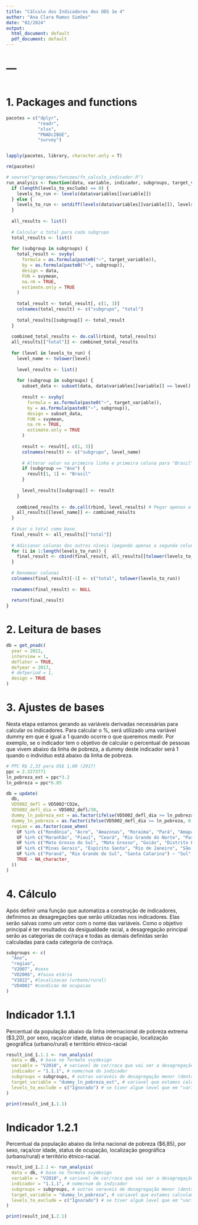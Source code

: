 ```yaml
---
title: "Cálculo dos Indicadores dos ODS 1e 4"
author: "Ana Clara Ramos Simões"
date: "02/2024"
output:
  html_document: default
  pdf_document: default
---
```


# ---
```r
```

# 1. Packages and functions
```r
pacotes = c("dplyr", 
            "readr",
            "xlsx",
            "PNADcIBGE",
            "survey")


lapply(pacotes, library, character.only = T)

rm(pacotes)

# source("programas/funcoes/fn_calculo_indicador.R")
run_analysis <- function(data, variable, indicador, subgroups, target_variable, levels_to_exclude) {
  if (length(levels_to_exclude) == 0) {
    levels_to_run <- levels(data$variables[[variable]])
  } else {
    levels_to_run <- setdiff(levels(data$variables[[variable]]), levels_to_exclude)
  }
  
  all_results <- list()
  
  # Calcular o total para cada subgrupo
  total_results <- list()
  
  for (subgroup in subgroups) {
    total_result <- svyby(
      formula = as.formula(paste0("~", target_variable)),
      by = as.formula(paste0("~", subgroup)),
      design = data,
      FUN = svymean,
      na.rm = TRUE,
      estimate.only = TRUE
    )
    
    total_result <- total_result[, c(1, 3)]
    colnames(total_result) <- c("subgrupo", "total")
    
    total_results[[subgroup]] <- total_result
  }
  
  combined_total_results <- do.call(rbind, total_results)
  all_results[["total"]] <- combined_total_results
  
  for (level in levels_to_run) {
    level_name <- tolower(level)
    
    level_results <- list()
    
    for (subgroup in subgroups) {
      subset_data <- subset(data, data$variables[[variable]] == level)
      
      result <- svyby(
        formula = as.formula(paste0("~", target_variable)),
        by = as.formula(paste0("~", subgroup)),
        design = subset_data,
        FUN = svymean,
        na.rm = TRUE,
        estimate.only = TRUE
      )
      
      result <- result[, c(1, 3)]
      colnames(result) <- c("subgrupo", level_name)
      
      # Alterar valor na primeira linha e primeira coluna para "Brasil" quando subgrupo for igual a "Ano"
      if (subgroup == "Ano") {
        result[1, 1] <- "Brasil"
      }
      
      level_results[[subgroup]] <- result
    }
    
    combined_results <- do.call(rbind, level_results) # Pegar apenas a segunda coluna
    all_results[[level_name]] <- combined_results
  }
  
  # Usar o total como base
  final_result <- all_results[["total"]]
  
  # Adicionar colunas dos outros níveis (pegando apenas a segunda coluna)
  for (i in 1:length(levels_to_run)) {
    final_result <- cbind(final_result, all_results[[tolower(levels_to_run[i])]][, 2])
  }
  
  # Renomear colunas
  colnames(final_result)[-1] <- c("total", tolower(levels_to_run))
  
  rownames(final_result) <- NULL
  
  return(final_result)
}
```


# 2. Leitura de bases
```r
db = get_pnadc(
  year = 2022,
  interview = 1,
  deflator = TRUE,
  defyear = 2017,
  # defperiod = 1,
  design = TRUE
)
```


# 3. Ajustes de bases

Nesta etapa estamos gerando as variáveis derivadas necessárias para calcular os indicadores. Para calcular o %, será utilizado uma variável dummy em que é igual a 1 quando ocorre o que queremos medir. Por exemplo, se o indicador tem o objetivo de calcular o percentual de pessoas que vivem abaixo da linha de pobreza, a dummy deste indicador será 1 quando o indivíduo está abaixo da linha de pobreza.
```r
# PPC R$ 2,33 para US$ 1,00 (2017)
ppc = 2.3273771
ln_pobreza_ext = ppc*3.2
ln_pobreza = ppc*6.85

db = update(
  db,
  VD5002_defl = VD5002*CO2e,
  VD5002_defl_dia = VD5002_defl/30,
  dummy_ln_pobreza_ext = as.factor(ifelse(VD5002_defl_dia >= ln_pobreza_ext, 0, 1)),
  dummy_ln_pobreza = as.factor(ifelse(VD5002_defl_dia >= ln_pobreza, 0, 1)),
  regiao = as.factor(case_when(
    UF %in% c("Rondônia", "Acre", "Amazonas", "Roraima", "Pará", "Amapá", "Tocantins") ~ "Norte",
    UF %in% c("Maranhão", "Piauí", "Ceará", "Rio Grande do Norte", "Paraíba", "Pernambuco", "Alagoas", "Sergipe", "Bahia") ~ "Nordeste",
    UF %in% c("Mato Grosso do Sul", "Mato Grosso", "Goiás", "Distrito Federal") ~ "Centro-Oeste",
    UF %in% c("Minas Gerais", "Espírito Santo", "Rio de Janeiro", "São Paulo") ~ "Sudeste",
    UF %in% c("Paraná", "Rio Grande do Sul", "Santa Catarina") ~ "Sul",
    TRUE ~ NA_character_
  ))
)

```


# 4. Cálculo

Após definir uma função que automatiza a construção de indicadores, definimos as desagregações que serão utilizadas nos indicadores. Elas serão salvas como um vetor com o nome das variáveis. Como o objetivo principal é ter resultados da desigualdade racial, a desagregação principal serão as categorias de cor/raça e todas as demais definidas serão calculadas para cada categoria de cor/raça.

```r
subgroups <- c(
  "Ano",
  "regiao",
  "V2007", #sexo
  "VD2006", #faixa etária
  "V1022", #localizacao (urbano/rural)
  "VD4002" #condicao de ocupacao
)

```

# Indicador 1.1.1

Percentual da população abaixo da linha internacional de pobreza extrema ($3,20), por sexo, raça/cor idade, status de ocupação, localização geográfica (urbano/rural) e território étnico-racial
```r
result_ind_1.1.1 <- run_analysis(
  data = db, # base no formato svydesign
  variable = "V2010", # variavel de cor/raca que vai ser a desagregação maior
  indicador = "1.1.1", # nome/num do indicador
  subgroups = subgroups, # outras varaveis de desagregação menor (dentro de cor/raca)
  target_variable = "dummy_ln_pobreza_ext", # variavel que estamos calculando o percentual (dummy em que 1 = proporção que queremos encontrar)
  levels_to_exclude = c("Ignorado") # se tiver algum level que em "variable" que queremos ignorar, se não levels_to_exclude = NULL
)

print(result_ind_1.1.1)
```


# Indicador 1.2.1
Percentual da população abaixo da linha nacional de pobreza ($6,85), por sexo, raça/cor idade, status de ocupação, localização geográfica (urbano/rural) e território étnico-racial.
```r
result_ind_1.2.1 <- run_analysis(
  data = db, # base no formato svydesign
  variable = "V2010", # variavel de cor/raca que vai ser a desagregação maior
  indicador = "1.1.1", # nome/num do indicador
  subgroups = subgroups, # outras varaveis de desagregação menor (dentro de cor/raca)
  target_variable = "dummy_ln_pobreza", # variavel que estamos calculando o percentual (dummy em que 1 = proporção que queremos encontrar)
  levels_to_exclude = c("Ignorado") # se tiver algum level que em "variable" que queremos ignorar, se não levels_to_exclude = NULL
)

print(result_ind_1.2.1)
```



